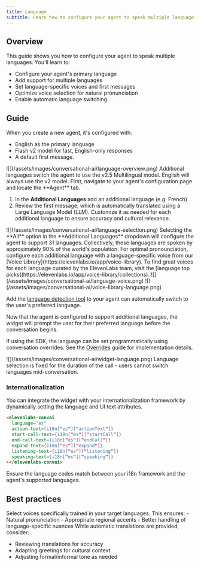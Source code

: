 ```yaml
---
title: Language
subtitle: Learn how to configure your agent to speak multiple languages.
---
```


## Overview

This guide shows you how to configure your agent to speak multiple languages. You'll learn to:

- Configure your agent's primary language
- Add support for multiple languages
- Set language-specific voices and first messages
- Optimize voice selection for natural pronunciation
- Enable automatic language switching 

## Guide

<Steps>

<Step title="Default agent language">
When you create a new agent, it's configured with:

- English as the primary language
- Flash v2 model for fast, English-only responses
- A default first message.

<Frame background="subtle">![](/assets/images/conversational-ai/language-overview.png)</Frame>

<Note>
  Additional languages switch the agent to use the v2.5 Multilingual model. English will always use
  the v2 model.
</Note>

</Step>

<Step title="Add additional languages">
First, navigate to your agent's configuration page and locate the **Agent** tab.

1. In the **Additional Languages** add an additional language (e.g. French)
2. Review the first message, which is automatically translated using a Large Language Model (LLM). Customize it as needed for each additional language to ensure accuracy and cultural relevance.

<Frame background="subtle">![](/assets/images/conversational-ai/language-selection.png)</Frame>

<Note>
  Selecting the **All** option in the **Additional Languages** dropdown will configure the agent to
  support 31 languages. Collectively, these languages are spoken by approximately 90% of the world's
  population.
</Note>

</Step>

<Step title="Configure language-specific voices">
For optimal pronounciation, configure each additional language with a language-specific voice from our [Voice Library](https://elevenlabs.io/app/voice-library).

<Note>
  To find great voices for each language curated by the ElevenLabs team, visit the [language top
  picks](https://elevenlabs.io/app/voice-library/collections).
</Note>

<Tabs>
<Tab title="Language-specific voice settings">
<Frame background="subtle">![](/assets/images/conversational-ai/language-voice.png)</Frame>
</Tab>
<Tab title="Voice library">
<Frame background="subtle">![](/assets/images/conversational-ai/voice-library-language.png)</Frame>
</Tab>

</Tabs>
</Step>

<Step title="Enable language detection">

Add the [language detection tool](/docs/) to your agent can automatically switch to the user's preferred language. 



</Step>

<Step title="Starting a call">

Now that the agent is configured to support additional languages, the widget will prompt the user for their preferred language before the conversation begins.

If using the SDK, the language can be set programmatically using conversation overrides. See the
[Overrides](/docs/conversational-ai/customization/personalization/overrides) guide for implementation details.

<Frame background="subtle">![](/assets/images/conversational-ai/widget-language.png)</Frame>

<Note>
  Language selection is fixed for the duration of the call - users cannot switch languages
  mid-conversation.
</Note>

</Step>

</Steps>

### Internationalization

You can integrate the widget with your internationalization framework by dynamically setting the language and UI text attributes.

```html title="Widget"
<elevenlabs-convai
  language="es"
  action-text={i18n["es"]["actionText"]}
  start-call-text={i18n["es"]["startCall"]}
  end-call-text={i18n["es"]["endCall"]}
  expand-text={i18n["es"]["expand"]}
  listening-text={i18n["es"]["listening"]}
  speaking-text={i18n["es"]["speaking"]}
></elevenlabs-convai>
```

<Note>
  Ensure the language codes match between your i18n framework and the agent's supported languages.
</Note>

## Best practices

<AccordionGroup>
<Accordion title="Voice selection">
  Select voices specifically trained in your target languages. This ensures:
  - Natural pronunciation
  - Appropriate regional accents
  - Better handling of language-specific nuances
</Accordion>

<Accordion title="First message customization">
While automatic translations are provided, consider:

<div>
  
 - Reviewing translations for accuracy 
 - Adapting greetings for cultural context 
 - Adjusting formal/informal tone as needed

</div>
</Accordion>
</AccordionGroup>
